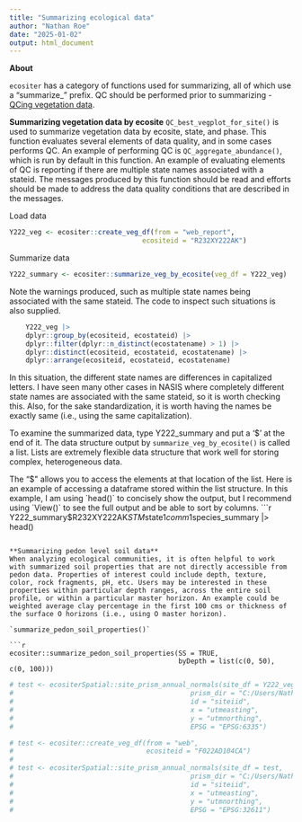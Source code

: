 ```yaml
---
title: "Summarizing ecological data"
author: "Nathan Roe"
date: "2025-01-02"
output: html_document
---
```


**About**

`ecositer` has a category of functions used for summarizing, all of which use a "summarize_" prefix. QC should be performed prior to summarizing - [QCing vegetation data](https://natearoe.github.io/ecositer/articles/qc_vegetation_data.html). 

**Summarizing vegetation data by ecosite**
`QC_best_vegplot_for_site()` is used to summarize vegetation data by ecosite, state, and phase. This function evaluates several elements of data quality, and in some cases performs QC. An example of performing QC is `QC_aggregate_abundance()`, which is run by default in this function. An example of evaluating elements of QC is reporting if there are multiple state names associated with a stateid. The messages produced by this function should be read and efforts should be made to address the data quality conditions that are described in the messages. 

Load data
```r
Y222_veg <- ecositer::create_veg_df(from = "web_report",
                                 ecositeid = "R232XY222AK")
```

Summarize data
```r
Y222_summary <- ecositer::summarize_veg_by_ecosite(veg_df = Y222_veg)
```

Note the warnings produced, such as multiple state names being associated with the same stateid. The code to inspect such situations is also supplied. 

```r
    Y222_veg |>
    dplyr::group_by(ecositeid, ecostateid) |>
    dplyr::filter(dplyr::n_distinct(ecostatename) > 1) |>
    dplyr::distinct(ecositeid, ecostateid, ecostatename) |>
    dplyr::arrange(ecositeid, ecostateid, ecostatename)
```
In this situation, the different state names are differences in capitalized letters. I have seen many other cases in NASIS where completely different state names are associated with the same stateid, so it is worth checking this. Also, for the sake standardization, it is worth having the names be exactly same (i.e., using the same capitalization). 

To examine the summarized data, type Y222_summary and put a '$' at the end of it. The data structure output by `summarize_veg_by_ecosite()` is called a list. Lists are extremely flexible data structure that work well for storing complex, heterogeneous data.

The "$" allows you to access the elements at that location of the list. Here is an example of accessing a dataframe stored within the list structure. In this example, I am using `head()` to concisely show the output, but I recommend using `View()` to see the full output and be able to sort by columns. 
```r
Y222_summary$R232XY222AK$STM$state1$comm1$species_summary |> head()
```

**Summarizing pedon level soil data**
When analyzing ecological communities, it is often helpful to work with summarized soil properties that are not directly accessible from pedon data. Properties of interest could include depth, texture, color, rock fragments, pH, etc. Users may be interested in these properties within particular depth ranges, across the entire soil profile, or within a particular master horizon. An example could be weighted average clay percentage in the first 100 cms or thickness of the surface O horizons (i.e., using O master horizon). 

`summarize_pedon_soil_properties()` 

```r
ecositer::summarize_pedon_soil_properties(SS = TRUE,
                                          byDepth = list(c(0, 50), c(0, 100)))
```


```r
# test <- ecositerSpatial::site_prism_annual_normals(site_df = Y222_veg,
#                                            prism_dir = "C:/Users/Nathan.Roe/Documents/PRISM_R/annual",
#                                            id = "siteiid",
#                                            x = "utmeasting",
#                                            y = "utmnorthing",
#                                            EPSG = "EPSG:6335")

# test <- ecositer::create_veg_df(from = "web",
#                                 ecositeid = "F022AD104CA")
# 
# test <- ecositerSpatial::site_prism_annual_normals(site_df = test,
#                                            prism_dir = "C:/Users/Nathan.Roe/Documents/PRISM_R/annual",
#                                            id = "siteiid",
#                                            x = "utmeasting",
#                                            y = "utmnorthing",
#                                            EPSG = "EPSG:32611")

```


